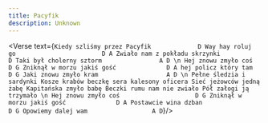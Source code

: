 ```yaml
---
title: Pacyfik
description: Unknown
---
```



<Verse text={`
Kiedy szliśmy przez Pacyfik				D
Way hay roluj go						D A
Zwiało nam z pokładu skrzynki			D
Taki był cholerny sztorm				A D
\n
Hej znowu zmyło coś					D G
Zniknął w morzu jakiś gość				D A
hej policz który tam					D G
Jaki znowu zmyło kram					A D
\n
Pełne śledzia i sardynki
Kosze krabów beczkę sera
kalesony oficera
Sieć jeżowców jedną żabę
Kapitańska zmyło babę
Beczki rumu nam nie zwiało
Pół załogi ją trzymało
\n
Hej znowu zmyło coś 					D G
Zniknął w morzu jakiś gość 				D A
Postawcie wina dzban 					D G
Opowiemy dalej wam 					A D
`}/>
